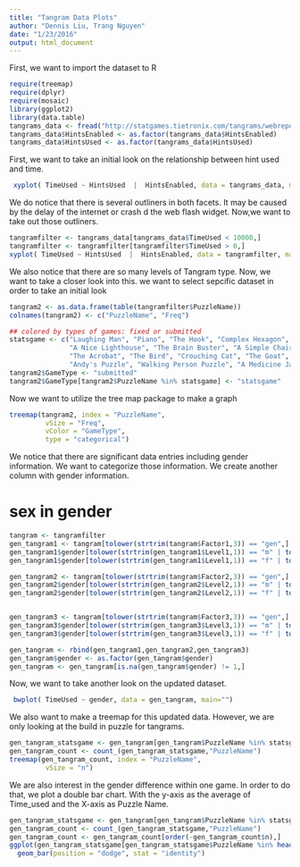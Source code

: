 ```yaml
---
title: "Tangram Data Plots"
author: "Dennis Liu, Trang Nguyen"
date: "1/23/2016"
output: html_document
---
```


First, we want to import the dataset to R
```r
require(treemap)
require(dplyr) 
require(mosaic)
library(ggplot2)
library(data.table)
tangrams_data <- fread("http://statgames.tietronix.com/tangrams/webreporter.php?game=tangrams&groupID=&winlose=both&random=false&rows=&type=csv")
tangrams_data$HintsEnabled <- as.factor(tangrams_data$HintsEnabled)
tangrams_data$HintsUsed <- as.factor(tangrams_data$HintsUsed)
```

First, we want to take an initial look on the relationship between hint used and time. 

```r
 xyplot( TimeUsed ~ HintsUsed  |  HintsEnabled, data = tangrams_data, main="") 
```

We do notice that there is several outliners in both facets. It may be caused by the delay of the internet or crash d the web flash widget. Now,we want to take out those outliners. 
```r
tangramfilter <- tangrams_data[tangrams_data$TimeUsed < 10000,]
tangramfilter <- tangramfilter[tangramfilter$TimeUsed > 0,]
xyplot( TimeUsed ~ HintsUsed  |  HintsEnabled, data = tangramfilter, main="") 
```
We also notice that there are so many levels of Tangram type. Now, we want to take a closer look into this. we want to select sepcific dataset in order to take an initial look 
```r
tangram2 <- as.data.frame(table(tangramfilter$PuzzleName))
colnames(tangram2) <- c("PuzzleName", "Freq")

## colored by types of games: fixed or submitted
statsgame <- c("Laughing Man", "Piano", "The Hook", "Complex Hexagon", "Diamond", "House of Tangrams",
               "A Nice Lighthouse", "The Brain Buster", "A Simple Chair", "The Hat Wearer",
               "The Acrobat", "The Bird", "Crouching Cat", "The Goat", "The Six", "The G",
               "Andy's Puzzle", "Walking Person Puzzle", "A Medicine Jar", "Candle")
tangram2$GameType <- "submitted"
tangram2$GameType[tangram2$PuzzleName %in% statsgame] <- "statsgame"
```


Now we want to utilize the tree map package to make a graph

```r
treemap(tangram2, index = "PuzzleName", 
         vSize = "Freq",
         vColor = "GameType",
         type = "categorical")
```
    
    
We notice that there are significant data entries including gender information. We want to categorize those information. We create another column with gender information. 

# sex in gender
```r
tangram <- tangramfilter
gen_tangram1 <- tangram[tolower(strtrim(tangram$Factor1,3)) == "gen",]
gen_tangram1$gender[tolower(strtrim(gen_tangram1$Level1,1)) == "m" | tolower(strtrim(gen_tangram1$Level1,1)) == "h"] <- "M"
gen_tangram1$gender[tolower(strtrim(gen_tangram1$Level1,1)) == "f" | tolower(strtrim(gen_tangram1$Level1,2)) == "mu"] <- "F"

gen_tangram2 <- tangram[tolower(strtrim(tangram$Factor2,3)) == "gen",]
gen_tangram2$gender[tolower(strtrim(gen_tangram2$Level2,1)) == "m" | tolower(strtrim(gen_tangram2$Level2,1)) == "h"] <- "M"
gen_tangram2$gender[tolower(strtrim(gen_tangram2$Level2,1)) == "f" | tolower(strtrim(gen_tangram2$Level2,2)) == "mu"] <- "F"


gen_tangram3 <- tangram[tolower(strtrim(tangram$Factor3,3)) == "gen",]
gen_tangram3$gender[tolower(strtrim(gen_tangram3$Level3,1)) == "m" | tolower(strtrim(gen_tangram3$Level3,1)) == "h"] <- "M"
gen_tangram3$gender[tolower(strtrim(gen_tangram3$Level3,1)) == "f" | tolower(strtrim(gen_tangram3$Level3,2)) == "mu"] <- "F"

gen_tangram <- rbind(gen_tangram1,gen_tangram2,gen_tangram3)
gen_tangram$gender <- as.factor(gen_tangram$gender)
gen_tangram <- gen_tangram[is.na(gen_tangram$gender) != 1,]
```

Now, we want to take another look on the updated dataset.

```r
 bwplot( TimeUsed ~ gender, data = gen_tangram, main="") 
```
 We also want to make a treemap for this updated data. However, we are only looking at the build in puzzle for tangrams. 
 
```r
gen_tangram_statsgame <- gen_tangram[gen_tangram$PuzzleName %in% statsgame,]
gen_tangram_count <- count_(gen_tangram_statsgame,"PuzzleName")
treemap(gen_tangram_count, index = "PuzzleName", 
         vSize = "n")
```
  
We are also interest in the gender difference within one game. In order to do that, we plot a double bar chart. With the y-axis as the average of Time_used and the X-axis as Puzzle Name. 
```r
gen_tangram_statsgame <- gen_tangram[gen_tangram$PuzzleName %in% statsgame,]
gen_tangram_count <- count_(gen_tangram_statsgame,"PuzzleName")
gen_tangram_count <- gen_tangram_count[order(-gen_tangram_count$n),]
ggplot(gen_tangram_statsgame[gen_tangram_statsgame$PuzzleName %in% head(gen_tangram_count$PuzzleName,5),], aes(fill = gender, y = TimeUsed, x = PuzzleName)) +
  geom_bar(position = "dodge", stat = "identity")

```

